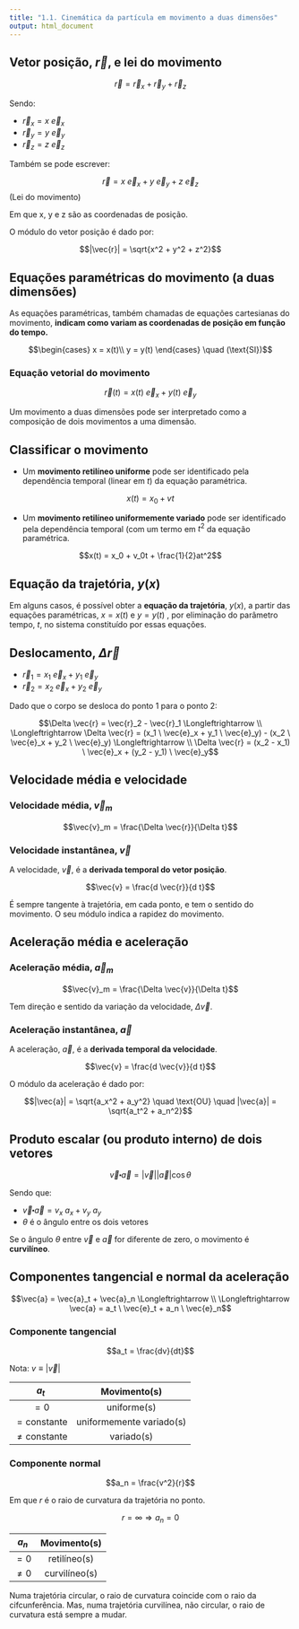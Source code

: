 ```yaml
---
title: "1.1. Cinemática da partícula em movimento a duas dimensões"
output: html_document
---
```


## Vetor posição, $\vec{r}$, e lei do movimento

$$\vec{r} = \vec{r}_x + \vec{r}_y + \vec{r}_z$$

Sendo:

* $\vec{r}_x = x \ \vec{e}_x$
* $\vec{r}_y = y \ \vec{e}_y$
* $\vec{r}_z = z \ \vec{e}_z$

Também se pode escrever:

$$\vec{r} = x \ \vec{e}_x + y \ \vec{e}_y + z \ \vec{e}_z$$
(Lei do movimento)

Em que x, y e z são as coordenadas de posição.

O módulo do vetor posição é dado por:

$$|\vec{r}| = \sqrt{x^2 + y^2 + z^2}$$

## Equações paramétricas do movimento (a duas dimensões)

As equações paramétricas, também chamadas de equações cartesianas do movimento, **indicam como variam as coordenadas de posição em função do tempo.**

$$\begin{cases}
    x = x(t)\\
	y = y(t)
  \end{cases} \quad (\text{SI})$$

### Equação vetorial do movimento

$$\vec{r}(t) = x(t) \ \vec{e}_x + y(t) \ \vec{e}_y$$

Um movimento a duas dimensões pode ser interpretado como a composição de dois movimentos a uma dimensão.

## Classificar o movimento

* Um **movimento retilíneo uniforme** pode ser identificado pela dependência temporal (linear em $t$) da equação paramétrica.

$$x(t) = x_0 + vt$$

* Um **movimento retilíneo uniformemente variado** pode ser identificado pela dependência temporal (com um termo em $t^2$ da equação paramétrica.

$$x(t) = x_0 + v_0t + \frac{1}{2}at^2$$

## Equação da trajetória, $y(x)$

Em alguns casos, é possível obter a **equação da trajetória**, $y(x)$, a partir das equações paramétricas, $x = x(t)$ e $y = y(t)$ , por eliminação do parâmetro tempo, $t$, no sistema constituído por essas equações.

## Deslocamento, $\Delta\vec{r}$

* $\vec{r}_1 = x_1 \ \vec{e}_x + y_1 \ \vec{e}_y$
* $\vec{r}_2 = x_2 \ \vec{e}_x + y_2 \ \vec{e}_y$

Dado que o corpo se desloca do ponto 1 para o ponto 2:

$$\Delta \vec{r} = \vec{r}_2 - \vec{r}_1 \Longleftrightarrow \\
\Longleftrightarrow \Delta \vec{r} = (x_1 \ \vec{e}_x + y_1 \ \vec{e}_y) - (x_2 \ \vec{e}_x + y_2 \ \vec{e}_y) \Longleftrightarrow \\
\Delta \vec{r} = (x_2 - x_1) \ \vec{e}_x + (y_2 - y_1) \ \vec{e}_y$$

## Velocidade média e velocidade

### Velocidade média, $\vec{v}_m$

$$\vec{v}_m = \frac{\Delta \vec{r}}{\Delta t}$$

### Velocidade instantânea, $\vec{v}$

A velocidade, $\vec{v}$, é a **derivada temporal do vetor posição**.

$$\vec{v} = \frac{d \vec{r}}{d t}$$

É sempre tangente à trajetória, em cada ponto, e tem o sentido do movimento. O seu módulo indica a rapidez do movimento.

## Aceleração média e aceleração

### Aceleração média, $\vec{a}_m$

$$\vec{v}_m = \frac{\Delta \vec{v}}{\Delta t}$$

Tem direção e sentido da variação da velocidade, $\Delta \vec{v}$.

### Aceleração instantânea, $\vec{a}$

A aceleração, $\vec{a}$, é a **derivada temporal da velocidade**.

$$\vec{v} = \frac{d \vec{v}}{d t}$$

O módulo da aceleração é dado por:

$$|\vec{a}| = \sqrt{a_x^2 + a_y^2} \quad \text{OU} \quad |\vec{a}| = \sqrt{a_t^2 + a_n^2}$$

## Produto escalar (ou produto interno) de dois vetores

$$\vec{v} \centerdot \vec{a} = |\vec{v}| |\vec{a}| \cos \theta$$

Sendo que:

* $\vec{v} \centerdot \vec{a} = v_x \ a_x + v_y \ a_y$
* $\theta$ é o ângulo entre os dois vetores

Se o ângulo $\theta$ entre $\vec{v}$ e $\vec{a}$ for diferente de zero, o movimento é **curvilíneo**.

## Componentes tangencial e normal da aceleração

$$\vec{a} = \vec{a}_t + \vec{a}_n \Longleftrightarrow \\
\Longleftrightarrow \vec{a} = a_t \ \vec{e}_t + a_n \ \vec{e}_n$$

### Componente tangencial

$$a_t = \frac{dv}{dt}$$

Nota: $v \equiv |\vec{v}|$

| $a_t$ | Movimento(s) |
| :---: | :---: |
| $= 0$ | uniforme(s) |
| $= \text{constante}$ | uniformemente variado(s) |
| $\ne \text{constante}$ | variado(s) |

### Componente normal

$$a_n = \frac{v^2}{r}$$

Em que $r$ é o raio de curvatura da trajetória no ponto.

$$r = \infty \Rightarrow a_n = 0$$

| $a_n$ | Movimento(s) |
| :---: | :---: |
| $= 0$ | retilíneo(s) |
| $\ne 0$ | curvilíneo(s) |

Numa trajetória circular, o raio de curvatura coincide com o raio da cifcunferência. Mas, numa trajetória curvilínea, não circular, o raio de curvatura está sempre a mudar.